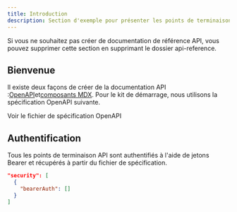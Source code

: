 ```yaml
---
title: Introduction
description: Section d'exemple pour présenter les points de terminaison API
---
```


<Note>
  Si vous ne souhaitez pas créer de documentation de référence API, vous pouvez
  supprimer cette section en supprimant le dossier api-reference.
</Note>

## Bienvenue

Il existe deux façons de créer de la documentation API :[OpenAPI](https://mintlify.com/docs/api-playground/openapi/setup)et[composants MDX](https://mintlify.com/docs/api-playground/mdx/configuration). Pour le kit de démarrage, nous utilisons la spécification OpenAPI suivante.

<Card title="Plant Store Endpoints" icon="leaf" href="https://github.com/mintlify/starter/blob/main/api-reference/openapi.json">
  Voir le fichier de spécification OpenAPI
</Card>

## Authentification

Tous les points de terminaison API sont authentifiés à l'aide de jetons Bearer et récupérés à partir du fichier de spécification.

```json
"security": [
  {
    "bearerAuth": []
  }
]
```
